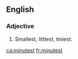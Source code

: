 ==English==

===Adjective===
{{head|en}}

# {{en-superlative of|minute}}  Smallest, littlest, tiniest.

[[ca:minutest]]
[[fr:minutest]]